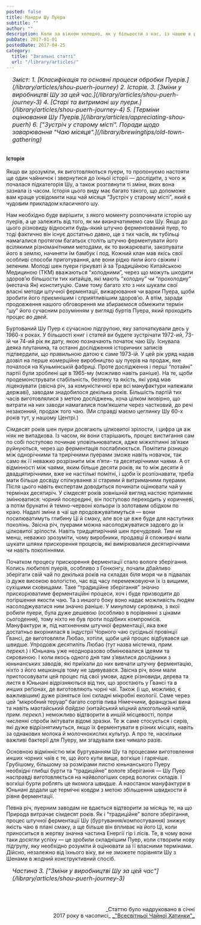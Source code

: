 ```yaml
---
posted: false
title: Мандри Шу Пуера
subtitle: ""
author: ""
description: Коли за вікном холодно, як у більшости з нас, із чашею в руках цього темного, насиченого настою ідеально спостерігати за зимовими пейзажами надворі...
pubDate: 2017-01-01
postedDate: 2017-04-25
category: 
  title: "Загальні статті"
  url: "/library/articles/"
---
```


<section style="font-size: 1rem; font-style: italic; padding-left: 1rem; margin-bottom: 2rem;">
    Зміст:
    1. [Класифікація та основні процеси обробки Пуерів.](/library/articles/shou-puerh-journey)
    2. Історія.
    3. [Зміни у виробництві Шу за цей час.](/library/articles/shou-puerh-journey-3)
    4. [Старі та витримані шу пуери.](/library/articles/shou-puerh-journey-4)
    5. [Терміни оцінювання Шу Пуерів.](/library/articles/appreciating-shou-puerh)
    6. ["Зустріч у старому місті". Поради щодо заварювання "Чаю місяця".](/library/brewingtips/old-town-gathering)
</section>

#### Історія
Якщо ви зрозуміли, як виготовляються пуери, то пропонуємо настояти ще один чайничок і звернутися до їхньої історії — дослідити, з чого ж почалася підкатегорія Шу, а також розглянути ті зміни, яких вона зазнала із часом. Історія цього виду має багато такого, що допоможе вам краще усвідомити наш чай місяця “Зустріч у старому місті”, який є чудовим прикладом класичного шу.

Нам необхідно буде вирішити, з якого моменту розпочинати історію шу пуерів, а це залежить від того, як ми визначатимемо сам Шу. Якщо до цього різновиду відносити будь-який штучно ферментований пуер, то тоді фактично він існує достатньо давно, ще з тих часів, як тубільці намагалися протягом багатьох століть штучно ферментувати його всілякими різноманітними методами, як то вижарювати, закопувати його в землю, начиняти їм бамбук і под. Кожний клан мав якісь свої особливі способи приготування, але вони рідко пили його свіжим і зеленим. Молоді шен пуери гіркуваті й за Традиційною Китайською Медициною (ТКМ) вважаються “холодними”, через що можуть шкодити здоров’ю більшости тих китайців, які мають “холодну” чи “прохолодну” (нестача Ян) конституцію. Саме тому багато хто з них шукали свої власні методи штучної ферментації, вижарювання чи варки Пуера, щоби зробити його приємнішим і сприятливішим здоров’ю. А втім, заради продовження нашого обговорення ми збираємося обмежити термін “шу” його сучасним розумінням у вигляді буртів Пуера, який проходить процеc _во двей_.

Буртований Шу Пуер є сучасною підгрупою, яку започаткували десь у 1960-х роках. У більшості книг і статей ви будете зустрічати 1972-ий, 73-ій чи 74-ий рік як дату, якою позначають початок чаю Шу. Існувала деяка плутанина, та останні дослідження історичних записів підтвердили, що правильною датою є саме 1973-ій. У цей рік уряд надав дозвіл на перше комерційне виробництво шу пуерів на продаж, яке почалося на Куньмінській фабриці. Проте дослідження і перші “потайні” партії були зроблені ще в 1965-му (можливо навіть раніше). На те, щоби продемонструвати стабільність, безпеку та якість, які уряд мав ліцензувати (звісна річ, за комуністичної ери всі мануфактури належали державі), заводам знадобилося декілька років. Більшість партій тих часів виготовлялися з метою досліджень, хоча цілком імовірно, що витрати на них заводи намагалися пом’якшити через частковий, до речі незаконний, продаж того чаю. (Ми справді маємо цеглинку Шу 60-х років тут, у нашому Центрі.)

Сімдесят років шен пуери досягають цілковитої зрілости, і цифра ця аж ніяк не випадкова. Із часом, як вони старішають, процес вистигання сам по собі поступово починає уповільнюватися, адже міжклітинні зв’язки руйнуються, через що ферментація послаблюється. Помітити різницю між однорічними та трирічними пуерами зможе навіть новачок, так само як її неважко розрізнити між п’яти- та десятирічними чаями. А от відмінності між чаями, яким більше десяти років, як то між десяти й двадцятирічними, вже не настількі помітні, і щоби їх розпізнавати, треба мати більше досвіду спілкування зі старими й витриманими пуерами. Після цього навіть експертам доводиться починати оцінювати чай у термінах десятиріч. У сімдесят років зовнішній вигляд настою припиняє змінюватися: чорний посередині, він поступово переходить у коричневі, а потім брунатні й темно-червоні кольори із золотавим обідком по краю. Надалі зміни в чаї ще продовжуватимуться — вони посилюватимуть глибину Ці й смаку, але все це вже буде для наступних поколінь. Звісна річ, пуерами можна насолоджуватися задовго до їх цілковитої зрілости. Навіть тридцятирічний шен пречудовий. Тим не менш, неважко зрозуміти, чому виробники, продавці й споживачі мали шукати шляхи прискорення процесів, які вимірювалися десятиріччями чи навіть поколіннями.

Початком процесу прискорення ферментації стало вологе зберігання. Колись любителі пуерів, особливо з Гонконгу, почали дбайливо зберігати свій чай по декілька років на складах біля моря чи в підвалах із дуже високою вологістю, час від часу перемежовуючи їх із вищими, сухішими сховищами. Таке “традиційне зберігання” значно прискорюватиме ферментаційні процеси, хоч і буде призводити до погіршення якости чаю. Та з иншого боку воно надає можливість людям насолоджуватися ним значно раніше. У минулому сировина, з якої робили пуери, була дуже дешевою (особливо в порівнянні з цінами сьогодення), тому ніхто не був проти подібних компромісів. Мануфактури ж, під натхненням штучної ферментації, яка вже достатньо вкорінилася в індустрії Чорного чаю сусідньої провінції Ґвансі, де виготовляли Любао, хотіли, щоби цей процес відбувався ще швидше. Упродовж десятиліть Любао (тут назва містечка, _прим. перекл._) і Юньнань уже неодноразово обмінювалися ідеями та сировиною. І коли якось одного дня там з’явилися дослідники з юньнанських заводів, які приїхали до них вивчати штучну ферментацію, ніхто з його мешканців тому не здивувався. Звісна річ, вони мали пристосовувати цей процес під свої умови, адже різновиди, дерева та листя в Юньнані відрізняються від тих, що зростають у Ґвансі та в инших реґіонах, де виготовляють чорні чаї. Також (і що, можливо, є важливішим) дуже різняться їхні складні мікробні екології. Саме через цей “мікробний теруар” багато сортів пива Німеччини, французькі вина та навіть маотайський _байдзю_ (китайський міцний алкогольний напій, _прим. перекл._) неможливо відтворити в иншій місцевості, попри численні спроби імітувати відомі зразки. Те ж саме стосується і сирів, які дуже відрізнятимуться, якщо їх ферментувати в різних місцях, навіть за однакових молока й молочнокислих культур. А про те, наскільки важливі бактерії для Пуеру, ми згадували вже чимало разів.

Основною відмінністю між буртуванням Шу та процесами виготовлення инших чорних чаїв є те, що його купи вище, вогкіше і гарячіше. Грубішому, більшому за розмірами листю юньнанського Пуеру необхідні глибші бурти та “традиційне” вологе зберігання — Шу Пуер насправді виготовляється на найвологіших серед вологих складів. І вогкіші бурти роблять це якомога швидше. А наостанок мануфактури в Юньнані додали ще термічні ковдри з метою збільшення швидкости й рівня ферментації.

Певна річ, пуерним заводам не вдається відтворити за місяць те, на що Природа витрачає сімдесят років. Як і “традиційне” вологе зберігання, процес штучної ферментації Шу (буртування/компостування) знижує якість чаю в плані смаку, а ще більше він впливає на його Ці, коли приноситься в жертву значна частина Енергії гір і лісів. Те, в чому вони таки досягли успіху — це зробили складнішим Пуер, коли створили нову підгрупу, яку необхідно розуміти й оцінювати за її власними термінами. Дійсно, незалежно від їхнього віку, ви не зможете порівняти Шу з Шенами в жодний конструктивний спосіб.

<section style="font-size: 1rem; font-style: italic; padding-left: 1rem; margin-bottom: 2rem;">
    Частина 3. ["Зміни у виробництві Шу за цей час"](/library/articles/shou-puerh-journey-3)
</section>

<p>&nbsp;</p>
<p align="right" style="font-size: 0.9rem;">_Статтю було надруковано в січні<br />2017 року в часописі_ <a title="globalteahut.org" href="http://www.globalteahut.org/" target="blank" rel="noopener"> _"Всесвітньої Чайної Хатинки"_ </a></p>